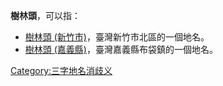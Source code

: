 '''樹林頭'''，可以指：
* [[樹林頭_(新竹市)|樹林頭 (新竹市)]]，臺灣新竹市北區的一個地名。
* [[樹林頭_(嘉義縣)|樹林頭 (嘉義縣)]]，臺灣嘉義縣布袋鎮的一個地名。
{{disambig}}
[[Category:三字地名消歧义|Category:三字地名消歧义]]